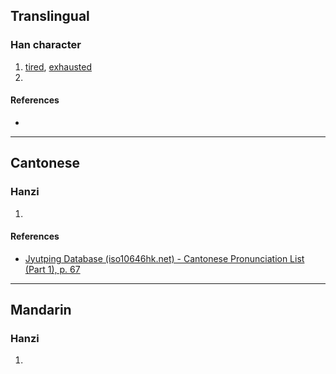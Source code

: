 {{character info/new}}
==Translingual==

===Han character===
{{Han char|rn=9|rad=人|as=11|sn=13|four=|canj=OWVF|ids=⿰亻累}}

# [[tired]], [[exhausted]]
# {{surname|lang=zh}}

====References====
* {{Han ref|kx=0114.070|dkj=01003|dj=0242.180|hdz=10211.040|uh=50AB|ud=20651}}

----

==Cantonese==

===Hanzi===
{{yue-hanzi|jyut=[[leoi5]]|y=leui5}}

# {{defn|lang=yue|sort=人11}}

====References====
*[http://www.iso10646hk.net/jp/document/download.jsp Jyutping Database (iso10646hk.net) - Cantonese Pronunciation List (Part 1), p. 67]

----

==Mandarin==

===Hanzi===
{{cmn-hanzi|pin=[[lěi]] ([[lei3]])|wg=lei<sup>3</sup>}}

# {{defn|lang=cmn|sort=人11}}